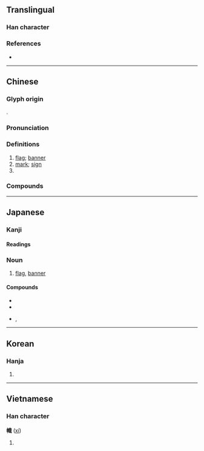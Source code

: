 {{also|帜}}
{{character info/new}}
==Translingual==

===Han character===
{{Han char|rn=50|rad=巾|as=12|sn=15|four=43250|canj=LBYIA|ids=⿰巾戠}}

===References===
* {{Han ref|kx=0336.210|dkj=09080|dj=0643.200|hdz=10755.040|uh=5E5F|ud=24159|bh=BC6D|bd=48237}}

----

==Chinese==
{{zh-forms|s=帜}}

===Glyph origin===
{{Han etym}}
{{Han compound|巾|戠|t1=cloth|c1=s|c2=p|ls=psc}}.

===Pronunciation===
{{zh-pron
|m=zhì
|c=ci3
|h=pfs=chṳ
|md=
|mn=chì/xm,qz:chhì
|w=2tsr
|mc=y
|oc=y
|cat=n,pn
}}

===Definitions===
{{zh-hanzi}}

# [[flag]]; [[banner]]
# [[mark]]; [[sign]]
# {{surname|lang=zh}}

===Compounds===
{{zh-der|徽幟|幡幟|別樹一幟|摽幟|拔幟易幟|獨樹一幟|易幟|拔幟|旗幟|標幟}}

----

==Japanese==

===Kanji===
{{ja-kanji|grade=|rs=巾12}}

====Readings====
{{ja-readings
|on=し
|kun=のぼり-
}}

===Noun===
{{ja-noun|のぼり}}

# [[flag]], [[banner]]

====Compounds====
* {{ja-r|旗幟|きし}}
* {{ja-r|鯉幟|こいのぼり}}
* {{ja-r|五月幟|ごがつのぼり}}, {{ja-r|五月幟|さつきのぼり}}

----

==Korean==

===Hanja===
{{ko-hanja|hangeul=치|rv=chi|mr=ch'i}}

# {{defn|lang=ko|sort=巾12}}

----

==Vietnamese==

===Han character===
'''幟''' ([[xí]])

# {{defn|vi}}

{{cln|vi|Han tu}}